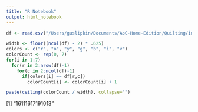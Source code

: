 ```yaml
---
title: "R Notebook"
output: html_notebook
---
```



```r
df <- read.csv("/Users/guslipkin/Documents/AoC-Home-Edition/Quilting/input.csv", colClasses = rep("character", 10), header = FALSE)

width <- floor((ncol(df) - 2) * .625)
colors <- c("r", "o", "y", "g", "b", "i", "v")
colorCount <- rep(0, 7)
for(i in 1:7)
  for(r in 2:nrow(df)-1)
    for(c in 2:ncol(df)-1)
      if(colors[i] == df[r,c])
        colorCount[i] <- colorCount[i] + 1

paste(ceiling(colorCount / width), collapse="")
```

[1] "16111617191013"